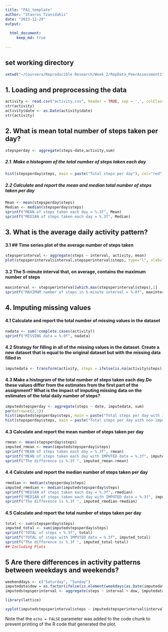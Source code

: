 ```yaml
---
title: "PA1_template"
author: "Stavros Tzanidakis"
date: "2023-12-29"
output:
    
  html_document:
     keep_md: true
    
---
```



## set working directory
```r
setwd("~/Coursera/Reproducible Research/Week_2/RepData_PeerAssessment1")
```


## 1. Loading and preprocessing the data
```r
activity <- read.csv("activity.csv", header = TRUE, sep = ',', colClasses = c("numeric","character","integer"))
str(activity)
activity$date <- as.Date(activity$date)
str(activity)
```
## 2. What is mean total number of steps taken per day?
```r
stepsperday <- aggregate(steps~date,activity,sum)
```
##### 2.1. Make a histogram of the total number of steps taken each day
```r
hist(stepsperday$steps, main = paste("Total steps per day"), col="red", xlab="Number of steps")
```
##### 2.2 Calculate and report the mean and median total number of steps taken per day
```r
Mean <- mean(stepsperday$steps)
Median <- median(stepsperday$steps)
sprintf("MEAN of steps taken each day = %.3f", Mean)
sprintf("MEDIAN of steps taken each day = %.3f", Median)
```
## 3. What is the average daily activity pattern?
#### 3.1 ## Time series plot of the average number of steps taken
```r
stepsperinterval <- aggregate(steps ~ interval, activity, mean)
plot(stepsperinterval$interval,stepsperinterval$steps, type="l", xlab="5-minute interval", ylab="Number of steps",main="Average number of steps per day by interval")
```
#### 3.2 The 5-minute interval that, on average, contains the maximum number of steps
```r
maxinterval <- stepsperinterval[which.max(stepsperinterval$steps),1]
sprintf("MAXIMUM number of steps in 5-minute interval = %.0f", maxinterval)
```
## 4. Imputing missing values
#### 4.1 Calculate and report the total number of missing values in the dataset
```r
nadata <- sum(!complete.cases(activity))
sprintf("MISSING data = %.0f", nadata)
```
#### 4.2 Strategy for filling in all of the missing values in the dataset. Create a new dataset that is equal to the original dataset but with the missing data filled in
```r
imputedata <- transform(activity, steps = ifelse(is.na(activity$steps), stepsperinterval$steps[match(activity$interval, stepsperinterval$interval)], activity$steps))
```
#### 4.3 Make a histogram of the total number of steps taken each day.Do these values differ from the estimates from the first part of the assignment? What is the impact of imputing missing data on the estimates of the total daily number of steps? 
```r
imputedstepsperday <- aggregate(steps ~ date, imputedata, sum)
par(mfrow=c(2,1))
hist(imputedstepsperday$steps, main = paste("Total steps per day with imputed data"), col="green", xlab="Number of steps")
hist(stepsperday$steps, main = paste("Total steps per day with non-imputed data"), col="red", xlab="Number of steps")
```
#### 4.3 Calculate and report the mean number of steps taken per day
```r
rmean <- mean(stepsperday$steps)
imputed_rmean <- mean(imputedstepsperday$steps)
sprintf("MEAN of steps taken each day = %.3f", rmean)
sprintf("MEAN of steps taken each day with IMPUTED data = %.3f", imputed_rmean)
sprintf("The difference is %.3f ", imputed_rmean-rmean)
```
#### 4.4 Calculate and report the median number of steps taken per day
```r
rmedian <- median(stepsperday$steps)
imputed_rmedian <- median(imputedstepsperday$steps)
sprintf("MEDIAN of steps taken each day = %.3f", rmedian)
sprintf("MEDIAN of steps taken each day with IMPUTED data = %.3f", imputed_rmedian)
sprintf("The difference is %.3f ", imputed_rmedian-rmedian)
```
#### 4.5 Calculate and report the total number of steps taken per day
```r
total <- sum(stepsperday$steps)
imputed_total <- sum(imputedstepsperday$steps)
sprintf("TOTAL of steps = %.3f", total)
sprintf("TOTAL of steps with IMPUTED data = %.3f", imputed_total)
sprintf("The difference is %.3f ", imputed_total-total)
## Including Plots
```
## 5 Are there differences in activity patterns between weekdays and weekends?
```r
weekenddays <- c("Saturday", "Sunday")
imputedata$dow = as.factor(ifelse(is.element(weekdays(as.Date(imputedata$date)),weekenddays), "Weekend", "Weekday"))
imputedstepsperinterval <- aggregate(steps ~ interval + dow, imputedata, mean)

library(lattice)

xyplot(imputedstepsperinterval$steps ~ imputedstepsperinterval$interval|imputedstepsperinterval$dow, main="Average steps per day by interval",xlab="5-minute interval", ylab="Steps",layout=c(1,2), type="l")
```


Note that the `echo = FALSE` parameter was added to the code chunk to prevent printing of the R code that generated the plot.
